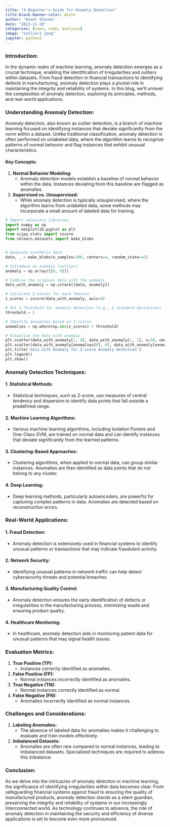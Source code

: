 ```yaml
---
title: "A Beginner's Guide for Anomaly Detection"
title-block-banner-color: white
author: "Anant Sharma"
date: "2023-11-28"
categories: [news, code, analysis]
image: "outlier2.jpeg"
jupyter: python3
---
```



### Introduction:

In the dynamic realm of machine learning, anomaly detection emerges as a crucial technique, enabling the identification of irregularities and outliers within datasets. From fraud detection in financial transactions to identifying defects in manufacturing, anomaly detection plays a pivotal role in maintaining the integrity and reliability of systems. In this blog, we'll unravel the complexities of anomaly detection, exploring its principles, methods, and real-world applications.

### Understanding Anomaly Detection:

Anomaly detection, also known as outlier detection, is a branch of machine learning focused on identifying instances that deviate significantly from the norm within a dataset. Unlike traditional classification, anomaly detection is often performed on unlabeled data, where the algorithm learns to recognize patterns of normal behavior and flag instances that exhibit unusual characteristics.

#### Key Concepts:

1. **Normal Behavior Modeling:**
   - Anomaly detection models establish a baseline of normal behavior within the data. Instances deviating from this baseline are flagged as anomalies.

2. **Supervised vs. Unsupervised:**
   - While anomaly detection is typically unsupervised, where the algorithm learns from unlabeled data, some methods may incorporate a small amount of labeled data for training.


```python
# Import necessary libraries
import numpy as np
import matplotlib.pyplot as plt
from scipy.stats import zscore
from sklearn.datasets import make_blobs


# Generate synthetic data
data, _ = make_blobs(n_samples=300, centers=4, random_state=42)

# Introduce an anomaly (outlier)
anomaly = np.array([[0, 0]])

# Combine the original data with the anomaly
data_with_anomaly = np.vstack([data, anomaly])

# Calculate Z-scores for each feature
z_scores = zscore(data_with_anomaly, axis=0)

# Set a threshold for anomaly detection (e.g., 2 standard deviations)
threshold = 2

# Identify anomalies based on Z-scores
anomalies = np.where(np.abs(z_scores) > threshold)

# Visualize the data with anomaly
plt.scatter(data_with_anomaly[:, 0], data_with_anomaly[:, 1], s=30, cmap='viridis')
plt.scatter(data_with_anomaly[anomalies[0], 0], data_with_anomaly[anomalies[0], 1], color='red', s=100, label='Anomalies')
plt.title('Data with Anomaly for Z-score Anomaly Detection')
plt.legend()
plt.show()
```


### Anomaly Detection Techniques:

#### 1. **Statistical Methods:**
   - Statistical techniques, such as Z-score, use measures of central tendency and dispersion to identify data points that fall outside a predefined range.

#### 2. **Machine Learning Algorithms:**
   - Various machine learning algorithms, including Isolation Forests and One-Class SVM, are trained on normal data and can identify instances that deviate significantly from the learned patterns.

#### 3. **Clustering-Based Approaches:**
   - Clustering algorithms, when applied to normal data, can group similar instances. Anomalies are then identified as data points that do not belong to any cluster.

#### 4. **Deep Learning:**
   - Deep learning methods, particularly autoencoders, are powerful for capturing complex patterns in data. Anomalies are detected based on reconstruction errors.

### Real-World Applications:

#### 1. **Fraud Detection:**
   - Anomaly detection is extensively used in financial systems to identify unusual patterns or transactions that may indicate fraudulent activity.

#### 2. **Network Security:**
   - Identifying unusual patterns in network traffic can help detect cybersecurity threats and potential breaches.

#### 3. **Manufacturing Quality Control:**
   - Anomaly detection ensures the early identification of defects or irregularities in the manufacturing process, minimizing waste and ensuring product quality.

#### 4. **Healthcare Monitoring:**
   - In healthcare, anomaly detection aids in monitoring patient data for unusual patterns that may signal health issues.

### Evaluation Metrics:

1. **True Positive (TP):**
   - Instances correctly identified as anomalies.

2. **False Positive (FP):**
   - Normal instances incorrectly identified as anomalies.

3. **True Negative (TN):**
   - Normal instances correctly identified as normal.

4. **False Negative (FN):**
   - Anomalies incorrectly identified as normal instances.

### Challenges and Considerations:

1. **Labeling Anomalies:**
   - The absence of labeled data for anomalies makes it challenging to evaluate and train models effectively.

2. **Imbalanced Datasets:**
   - Anomalies are often rare compared to normal instances, leading to imbalanced datasets. Specialized techniques are required to address this imbalance.

### Conclusion:

As we delve into the intricacies of anomaly detection in machine learning, the significance of identifying irregularities within data becomes clear. From safeguarding financial systems against fraud to ensuring the quality of manufactured products, anomaly detection stands as a silent guardian, preserving the integrity and reliability of systems in our increasingly interconnected world. As technology continues to advance, the role of anomaly detection in maintaining the security and efficiency of diverse applications is set to become even more pronounced.